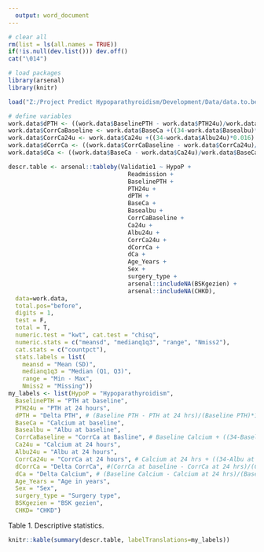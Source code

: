 ```yaml
---
  output: word_document
---
```


```r
# clear all
rm(list = ls(all.names = TRUE))
if(!is.null(dev.list())) dev.off()
cat("\014")

# load packages
library(arsenal)
library(knitr)

load("Z:/Project Predict Hypoparathyroidism/Development/Data/data.to.be.imputed.Rdata")

# define variables
work.data$dPTH <- ((work.data$BaselinePTH - work.data$PTH24u)/work.data$BaselinePTH*100)
work.data$CorrCaBaseline <- work.data$BaseCa +((34-work.data$Basealbu)*0.016)
work.data$CorrCa24u <- work.data$Ca24u +((34-work.data$Albu24u)*0.016)
work.data$dCorrCa <- ((work.data$CorrCaBaseline - work.data$CorrCa24u)/work.data$CorrCaBaseline*100)
work.data$dCa <- ((work.data$BaseCa - work.data$Ca24u)/work.data$BaseCa*100)

descr.table <- arsenal::tableby(Validatie1 ~ HypoP +
                                  Readmission + 
                                  BaselinePTH + 
                                  PTH24u +
                                  dPTH + 
                                  BaseCa + 
                                  Basealbu + 
                                  CorrCaBaseline + 
                                  Ca24u + 
                                  Albu24u + 
                                  CorrCa24u + 
                                  dCorrCa + 
                                  dCa + 
                                  Age_Years + 
                                  Sex + 
                                  surgery_type + 
                                  arsenal::includeNA(BSKgezien) + 
                                  arsenal::includeNA(CHKD), 
  data=work.data, 
  total.pos="before",
  digits = 1,
  test = F,
  total = T,
  numeric.test = "kwt", cat.test = "chisq",
  numeric.stats = c("meansd", "medianq1q3", "range", "Nmiss2"),
  cat.stats = c("countpct"),
  stats.labels = list(
    meansd = "Mean (SD)",
    medianq1q3 = "Median (Q1, Q3)",
    range = "Min - Max",
    Nmiss2 = "Missing"))
my_labels <- list(HypoP = "Hypoparathyroidism",
  BaselinePTH = "PTH at baseline",
  PTH24u = "PTH at 24 hours",
  dPTH = "Delta PTH", # (Baseline PTH - PTH at 24 hrs)/(Baseline PTH)*100
  BaseCa = "Calcium at baseline",
  Basealbu = "Albu at baseline",
  CorrCaBaseline = "CorrCa at Basline", # Baseline Calcium + ((34-Baseline albu)*0.016)
  Ca24u = "Calcium at 24 hours",
  Albu24u = "Albu at 24 hours",
  CorrCa24u = "CorrCa at 24 hours", # Calcium at 24 hrs + ((34-Albu at 24 hrs)*0.016)
  dCorrCa = "Delta CorrCa", #(CorrCa at baseline - CorrCa at 24 hrs)/(CorrCa at baseline)*100
  dCa = "Delta Calcium", # (Baseline Calcium - Calcium at 24 hrs)/(Baseline Calcium)*100
  Age_Years = "Age in years",
  Sex = "Sex",
  surgery_type = "Surgery type", 
  BSKgezien = "BSK gezien",
  CHKD= "CHKD")
```

Table 1. Descriptive statistics.
```r
knitr::kable(summary(descr.table, labelTranslations=my_labels))
```
